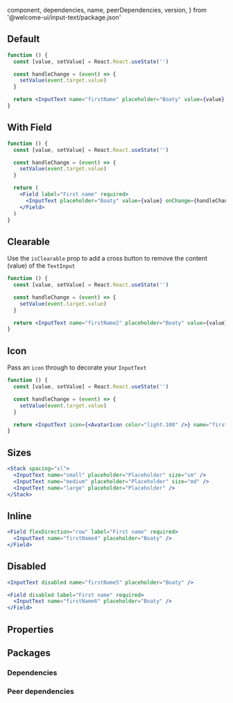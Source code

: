 
  component,
  dependencies,
  name,
  peerDependencies,
  version,
} from '@welcome-ui/input-text/package.json'

<Showcase
  version={version}
  name={name}
  component={component}
  description="Allows user to get some text informations in one line."
/>

## Default

```jsx
function () {
  const [value, setValue] = React.React.useState('')

  const handleChange = (event) => {
    setValue(event.target.value)
  }

  return <InputText name="firstName" placeholder="Boaty" value={value} onChange={handleChange} />
}
```

## With Field

```jsx
function () {
  const [value, setValue] = React.React.useState('')

  const handleChange = (event) => {
    setValue(event.target.value)
  }

  return (
    <Field label="First name" required>
      <InputText placeholder="Boaty" value={value} onChange={handleChange} />
    </Field>
  )
}
```

## Clearable

Use the `isClearable` prop to add a cross button to remove the content (value) of the `TextInput`

```jsx
function () {
  const [value, setValue] = React.React.useState('')

  const handleChange = (event) => {
    setValue(event.target.value)
  }

  return <InputText name="firstName2" placeholder="Boaty" value={value} onChange={handleChange} isClearable />
}
```

## Icon

Pass an `icon` through to decorate your `InputText`

```jsx
function () {
  const [value, setValue] = React.React.useState('')

  const handleChange = (event) => {
    setValue(event.target.value)
  }

  return <InputText icon={<AvatarIcon color="light.100" />} name="firstName3" placeholder="Boaty" value={value} onChange={handleChange} />
}
```

## Sizes

```jsx
<Stack spacing="xl">
  <InputText name="small" placeholder="Placeholder" size="sm" />
  <InputText name="medium" placeholder="Placeholder" size="md" />
  <InputText name="large" placeholder="Placeholder" />
</Stack>
```

## Inline

```jsx
<Field flexDirection="row" label="First name" required>
  <InputText name="firstName4" placeholder="Boaty" />
</Field>
```

## Disabled

```jsx
<InputText disabled name="firstName5" placeholder="Boaty" />

<Field disabled label="First name" required>
  <InputText name="firstName6" placeholder="Boaty" />
</Field>
```

## Properties

<Props propTypes={props.propTypes.InputText} />

## Packages

### Dependencies

<Dependencies dependencies={dependencies} />

### Peer dependencies

<Dependencies dependencies={peerDependencies} />

<Pagination />
